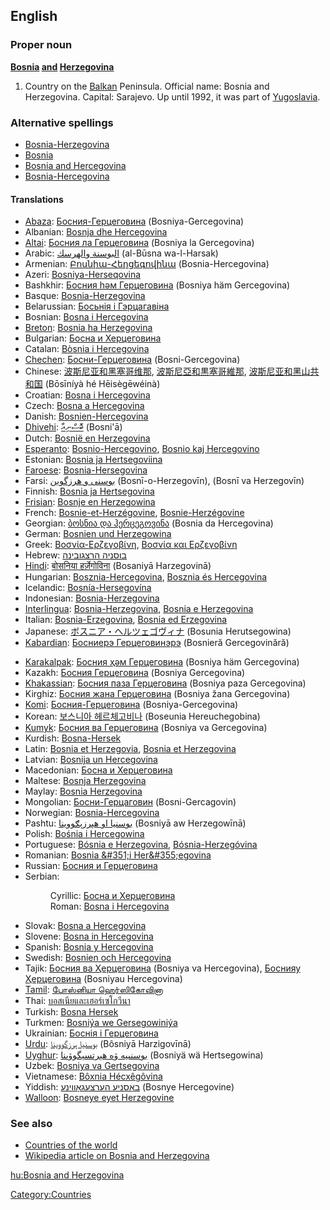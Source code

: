 {{wikipedia}}
==English==

===Proper noun===
'''[[Bosnia]] [[and]] [[Herzegovina]]'''
# Country on the [[Balkan]] Peninsula.  Official name: Bosnia and Herzegovina.  Capital: Sarajevo.  Up until 1992, it was part of [[Yugoslavia]].

===Alternative spellings===
*[[Bosnia-Herzegovina]]
*[[Bosnia]]
*[[Bosnia and Hercegovina]]
*[[Bosnia-Hercegovina]]

====Translations====
{{top}}
*[[Abaza]]: [[Босния-Герцеговина]] (Bosniya-Gercegovina)
*Albanian: [[Bosnja dhe Hercegovina]]
*[[Altai]]: [[Босния ла Герцеговина]] (Bosniya la Gercegovina)
*Arabic: [[البوسنة والهرسك]] (al-Būsna wa-l-Harsak)
*Armenian: [[Բոսնիա-Հերցեգովինա]] (Bosnia-Hercegovina)
*Azeri: [[Bosniya-Herseqovina]]
*Bashkhir: [[Босния һәм Герцеговина]] (Bosniya häm Gercegovina)
*Basque: [[Bosnia-Herzegovina]]
*Belarussian: [[Босьнія і Гэрцагавіна]]
*Bosnian: [[Bosna i Hercegovina]] {{f}}
*[[Breton]]: [[Bosnia ha Herzegovina]]
*Bulgarian: [[Босна и Херцеговина]]
*Catalan: [[Bòsnia i Hercegovina]]
*[[Chechen]]: [[Босни-Герцеговина]] (Bosni-Gercegovina)
*Chinese: [[波斯尼亚和黑塞哥维那]], [[波斯尼亞和黒塞哥維那]], [[波斯尼亚和黑山共和国]] (Bōsīníyà hé Hēisègēwéinà)
*Croatian: [[Bosna i Hercegovina]] {{f}}
*Czech: [[Bosna a Hercegovina]]
*Danish: [[Bosnien-Hercegovina]]
*[[Dhivehi]]: [[ބޮސްނިއާ]] (Bosni'ā)
*Dutch: [[Bosnië en Herzegovina]]
*[[Esperanto]]: [[Bosnio-Hercegovino]], [[Bosnio kaj Hercegovino]]
*Estonian: [[Bosnia ja Hertsegoviina]]
*[[Faroese]]: [[Bosnia-Hersegovina]]
*Farsi: [[بوسنی و هرزگوین]] (Bosnī-o-Herzegovīn), (Bosnī va Herzegovīn)
*Finnish: [[Bosnia ja Hertsegovina]]
*[[Frisian]]: [[Bosnje en Herzegowina]]
*French: [[Bosnie-et-Herzégovine]], [[Bosnie-Herzégovine]]
*Georgian: [[ბოსნია და ჰერცეგოვინა]] (Bosnia da Hercegovina)
*German: [[Bosnien und Herzegowina]]
*Greek: [[Βοσνία-Ερζεγοβίνη]], [[Βοσνία και Ερζεγοβίνη]]
*Hebrew: [[בוסניה הרצגובינה]]
*[[Hindi]]: [[बोसनिया हर्ज़ेगोविना]] (Bosaniyā Harzegovinā)
*Hungarian: [[Bosznia-Hercegovina]], [[Bosznia és Hercegovina]]
*Icelandic: [[Bosnía-Hersegovína]]
*Indonesian: [[Bosnia-Herzegovina]]
*[[Interlingua]]: [[Bosnia-Herzegovina]], [[Bosnia e Herzegovina]]
*Italian: [[Bosnia-Erzegovina]], [[Bosnia ed Erzegovina]]
*Japanese: [[ボスニア・ヘルツェゴヴィナ]] (Bosunia Herutsegowina)
*[[Kabardian]]: [[Босниерэ Герцеговинэрэ]] (Bosnieră Gercegovinără)
{{mid}}
*[[Karakalpak]]: [[Босния ҳәм Герцеговина]] (Bosniya häm Gercegovina)
*Kazakh: [[Босния Герцеговина]] (Bosniya Gercegovina)
*[[Khakassian]]: [[Босния паза Герцеговина]] (Bosniya paza Gercegovina)
*Kirghiz: [[Босния жана Герцеговина]] (Bosniya žana Gercegovina)
*[[Komi]]: [[Босния-Герцеговина]] (Bosniya-Gercegovina)
*Korean: [[보스니아 헤르체고비나]] (Boseunia Hereuchegobina)
*[[Kumyk]]: [[Босния ва Герцеговина]] (Bosniya va Gercegovina)
*Kurdish: [[Bosna-Hersek]]
*Latin: [[Bosnia et Herzegovia]], [[Bosnia et Herzegovina]]
*Latvian: [[Bosnija un Hercegovina]]
*Macedonian: [[Босна и Херцеговина]]
*Maltese: [[Bosnja Ħerzegovina]]
*Maylay: [[Bosnia Herzegovina]]
*Mongolian: [[Босни-Герцаговин]] (Bosni-Gercagovin)
*Norwegian: [[Bosnia-Hercegovina]]
*Pashtu: [[بوسنيا او هېرزېګووينا]] (Bosniyā aw Herzegowīnā)
*Polish: [[Bośnia i Hercegowina]]
*Portuguese: [[Bósnia e Herzegovina]], [[Bósnia-Herzegóvina]]
*Romanian: [[Bosnia &#351;i Her&#355;egovina]] {{f}}
*Russian: [[Босния и Герцеговина]]
*Serbian:
*:Cyrillic: [[Босна и Херцеговина]] {{f}}
*:Roman:  [[Bosna i Hercegovina#Serbian|Bosna i Hercegovina]] {{f}}
*Slovak: [[Bosna a Hercegovina]]
*Slovene: [[Bosna in Hercegovina]] {{f}}
*Spanish: [[Bosnia y Hercegovina]]
*Swedish: [[Bosnien och Hercegovina]]
*Tajik: [[Босния ва Ҳерцеговина]] (Bosniya va Hercegovina), [[Боснияу Ҳерцеговина]] (Bosniyau Hercegovina)
*[[Tamil]]: [[போஸ்னியா ஹெர்ஸிகோவினா]]
*Thai: [[บอสเนียและเฮอร์เซโกวีนา]]
*Turkish: [[Bosna Hersek]]
*Turkmen: [[Bosniýa we Gersegowiniýa]]
*Ukrainian: [[Боснія і Герцеговина]]
*[[Urdu]]: [[بوسنیا ہرزگووینا]] (Bôsniyā Harzigovīnā)
*[[Uyghur]]: [[ﺑﻮﺳﻨﯩﻴﻪ ﯞﻩ ﻫﯧﺮﺗﺴﯧﮕﻮﯞﯨﻨﺎ]] (Bosniyä wä Hertsegowina)
*Uzbek: [[Bosniya va Gertsegovina]]
*Vietnamese: [[Bôxnia Hécxêgôvina]]
*Yiddish: [[באָסניע הערצעגאָװינע]] (Bosnye Hercegovine)
*[[Walloon]]: [[Bosneye eyet Herzegovine]]
{{bottom}}

===See also===
*[[Countries of the world]]
*[[w:Bosnia and Herzegovina|Wikipedia article on Bosnia and Herzegovina]]

[[Category:Countries]]

[[hu:Bosnia and Herzegovina]]